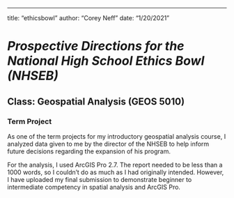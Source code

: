 ---
title: "ethicsbowl"
author: "Corey Neff"
date: "1/20/2021"

# *Prospective Directions for the National High School Ethics Bowl (NHSEB)*
## Class: Geospatial Analysis (GEOS 5010)
### Term Project

As one of the term projects for my introductory geospatial analysis course, I analyzed data given to me by the director of the NHSEB to help inform future decisions regarding the expansion of his program.

For the analysis, I used ArcGIS Pro 2.7. The report needed to be less than a 1000 words, so I couldn't do as much as I had originally intended. However, I have uploaded my final submission to demonstrate beginner to intermediate competency in spatial analysis and ArcGIS Pro.  


